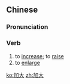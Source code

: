 ==Chinese==
{{zh-forms}}

===Pronunciation===
{{zh-pron
|m=jiādà
|c=gaa1 daai6
|cat=v
}}

===Verb===
{{zh-verb}}

# to [[increase]]; to [[raise]]
# to [[enlarge]]

[[ko:加大]]
[[zh:加大]]